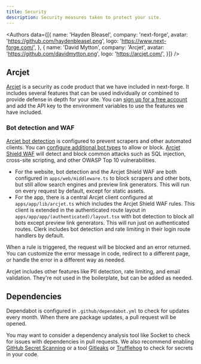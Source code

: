 ```yaml
---
title: Security
description: Security measures taken to protect your site.
---
```



<Authors data={[{
  name: 'Hayden Bleasel',
  company: 'next-forge',
  avatar: 'https://github.com/haydenbleasel.png',
  logo: 'https://www.next-forge.com/',
}, {
  name: 'David Mytton',
  company: 'Arcjet',
  avatar: 'https://github.com/davidmytton.png',
  logo: 'https://arcjet.com/',
}]} />

## Arcjet

[Arcjet](https://arcjet.com/) is a security as code product that we have included in next-forge. It includes several features that can be used individually or combined to provide defense in depth for your site. You can [sign up for a free account](https://arcjet.com/) and add the API key to the environment variables to use the features we have included.

### Bot detection and WAF

[Arcjet bot detection](https://docs.arcjet.com/bot-protection/concepts) is configured to prevent scrapers and other automated clients. You can [configure additional bot types](https://docs.arcjet.com/bot-protection/identifying-bots) to allow or block. [Arcjet Shield WAF](https://docs.arcjet.com/shield/concepts) will detect and block common attacks such as SQL injection, cross-site scripting, and other OWASP Top 10 vulnerabilities.

- For the website, bot detection and the Arcjet Shield WAF are both configured in `apps/web/middleware.ts` to block scrapers and other bots, but still allow search engines and preview link generators. This will run on every request by default, except for static assets.
- For the app, there is a central Arcjet client configured at `apps/app/lib/arcjet.ts` which includes the Arcjet Shield WAF rules. This client is extended in the authenticated route layout in `apps/app/app/(authenticated)/layout.tsx` with bot detection to block all bots except preview link generators. This will run just on authenticated routes. Clerk includes bot detection and rate limiting in their login route handlers by default.

When a rule is triggered, the request will be blocked and an error returned. You can customize the error message in code, redirect to a different page, or handle the error in a different way as needed.

Arcjet includes other features like PII detection, rate limiting, and email validation. They're not used in the boilerplate, but can be added as needed.

## Dependencies

Dependabot is configured in `.github/dependabot.yml` to check for updates every month. When there are package updates, a pull request will be opened.

You may want to consider a dependency analysis tool like Socket to check for issues with dependencies in pull requests. We also recommend enabling [GitHub Secret Scanning](https://docs.github.com/en/code-security/secret-scanning/introduction/about-secret-scanning) or a tool [Gitleaks](https://github.com/gitleaks/gitleaks) or [Trufflehog](https://github.com/trufflesecurity/trufflehog) to check for secrets in your code.